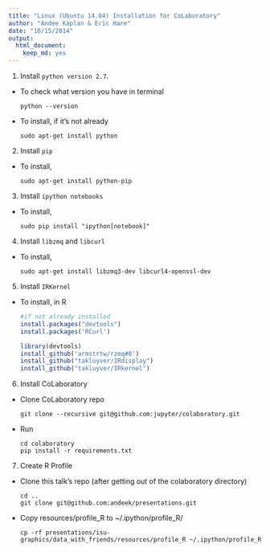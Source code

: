 ```yaml
---
title: "Linux (Ubuntu 14.04) Installation for CoLaboratory"
author: "Andee Kaplan & Eric Hare"
date: "10/15/2014"
output:
  html_document:
    keep_md: yes
---
```


1. Install `python version 2.7`.
  - To check what version you have in terminal 
  
    ```
    python --version
    ```
  - To install, if it's not already
  
    ```
    sudo apt-get install python
    ```
2. Install `pip`
  - To install,
 
    ```
    sudo apt-get install python-pip
    ```
3. Install `ipython notebooks`
  - To install,
  
    ```
    sudo pip install "ipython[notebook]"
    ```
4. Install `libzmq` and `libcurl`
  - To install,
  
    ```
    sudo apt-get install libzmq3-dev libcurl4-openssl-dev
    ```
    
5. Install `IRKernel`
  - To install, in R
  
    ```r
    #if not already installed
    install.packages("devtools")
    install.packages('RCurl') 
    
    library(devtools)
    install_github('armstrtw/rzmq#8')
    install_github("takluyver/IRdisplay")
    install_github("takluyver/IRkernel")
    ```
6. Install CoLaboratory    
  - Clone CoLaboratory repo
 
    ```
    git clone --recursive git@github.com:jupyter/colaboratory.git
    ```
  - Run
    
    ```
    cd colaboratory
    pip install -r requirements.txt
    ```
7. Create R Profile
  - Clone this talk's repo (after getting out of the colaboratory directory)
    
    ```
    cd ..
    git clone git@github.com:andeek/presentations.git
    ```
  - Copy resources/profile_R to ~/.ipython/profile_R/
    
    ```
    cp -rf presentations/isu-graphics/data_with_friends/resources/profile_R ~/.ipython/profile_R
    ```
